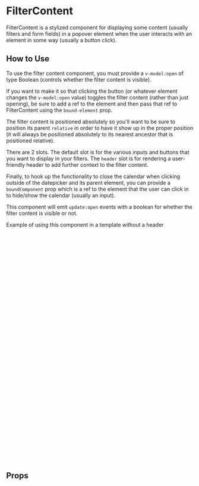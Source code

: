 
<Meta of={FilterContentStories} />

# FilterContent

FilterContent is a stylized component for displaying some content (usually filters and form fields) in a popover element when the user interacts with an element in some way (usually a button click).

<Canvas of={Primary} />

## How to Use

To use the filter content component, you must provide a `v-model:open` of type Boolean (controls whether the filter content is visible).

If you want to make it so that clicking the button (or whatever element changes the `v-model:open` value) toggles the filter content (rather than just opening), be sure to add a ref to the element and then pass that ref to FilterContent using the `bound-element` prop.

The filter content is positioned absolutely so you'll want to be sure to position its parent `relative` in order to have it show up in the proper position (it will always be positioned absolutely to its nearest ancestor that is positioned relative).

There are 2 slots. The default slot is for the various inputs and buttons that you want to display in your filters. The `header` slot is for rendering a user-friendly header to add further context to the filter content.

Finally, to hook up the functionality to close the calendar when clicking outside of the datepicker and its parent element, you can provide a `boundComponent` prop which is a ref to the element that the user can click in to hide/show the calendar (usually an input).

This component will emit `update:open` events with a boolean for whether the filter content is visible or not.

Example of using this component in a template without a header

```html
<div class="relative">
  <button ref="filterContentCtrl" @click.stop="open = !open" size="small">
    Filter by
  </button>
  <filter-content v-model:open="open" :bound-element="$refs.filterContentCtrl">
    <checkbox
      label="Postcards"
      v-model="selectedFilters"
      name="postcards"
      value="postcards"
      class="mb-2"
    />
    <checkbox
      label="Letters"
      v-model="selectedFilters"
      name="letters"
      value="letters"
      class="mb-2"
    />
    <checkbox
      label="Checks"
      v-model="selectedFilters"
      name="checks"
      value="checks"
      class="mb-2"
    />
    <checkbox
      label="Self Mailer"
      v-model="selectedFilters"
      name="selfMailer"
      value="selfMailer"
      class="mb-2"
    />
    <div class="mt-4 flex">
      <button variant="secondary" size="small" @click="selectedFilters = []">
        Reset
      </button>
      <button size="small" class="ml-2" @click="open = false">Apply</button>
    </div>
  </filter-content>
</div>
```

## Props

<ArgTypes story={PRIMARY_STORY} />
